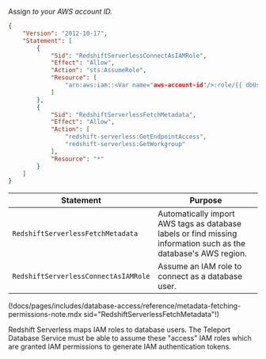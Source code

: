Assign <Var name="aws-account-id"/> to your AWS account ID.

```json
{
    "Version": "2012-10-17",
    "Statement": [
        {
            "Sid": "RedshiftServerlessConnectAsIAMRole",
            "Effect": "Allow",
            "Action": "sts:AssumeRole",
            "Resource": [
                "arn:aws:iam::<Var name="aws-account-id"/>:role/{{ dbUserRole }}"
            ]
        },
        {
            "Sid": "RedshiftServerlessFetchMetadata",
            "Effect": "Allow",
            "Action": [
                "redshift-serverless:GetEndpointAccess",
                "redshift-serverless:GetWorkgroup"
            ],
            "Resource": "*"
        }
    ]
}
```

| Statement | Purpose |
| --------- | ------- |
|`RedshiftServerlessFetchMetadata`| Automatically import AWS tags as database labels or find missing information such as the database's AWS region. |
|`RedshiftServerlessConnectAsIAMRole`| Assume an IAM role to connect as a database user. |

(!docs/pages/includes/database-access/reference/metadata-fetching-permissions-note.mdx sid="RedshiftServerlessFetchMetadata"!)

Redshift Serverless maps IAM roles to database users. The Teleport Database
Service must be able to assume these "access" IAM roles which are granted IAM
permissions to generate IAM authentication tokens.
